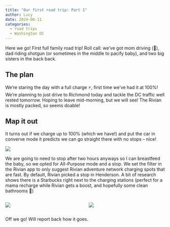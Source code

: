 ```yaml
---
title: "Our first road trip: Part 1"
author: Lucy
date: 2024-06-11
categories:
  - road trips
  - Washington DC
---
```


Here we go! First full family road trip! Roll call: we’ve got mom driving (👋), dad riding shotgun (or sometimes in the middle to pacify baby), and two big sisters in the back back.  

## The plan

We’re staring the day with a full charge ⚡️, first time we’ve had it at 100%! We’re planning to just drive to Richmond today and tackle the DC traffic well rested tomorrow. Hoping to leave mid-morning, but we will see! The Rivian is mostly packed, so seems doable! 

## Map it out

It turns out if we charge up to 100% (which we have!) and put the car in converve mode it predicts we can go straight there with no stops -- nice! 

::: {.centered-image}
![](map-conserve.jpeg)
:::

We are going to need to stop after two hours anyways so I can breastfeed the baby, so we opted for All-Purpose mode and a stop. We set the filter in the Rivian app to only suggest Rivian adventure network charging spots that are fast. By default, Rivian picked a stop in Henderson. A bit of research shows there is a Starbucks right next to the charging stations (perfect for a mama recharge while Rivian gets a boost, and hopefully some clean bathrooms 🤞)

:::: {.columns}

::: {.column}
::: {.centered-image}
![](IMG_4837.png)
:::
:::

::: {.column}
::: {.centered-image}
![](allpurpose.jpeg)
:::
:::

::::

Off we go! Will report back how it goes. 


